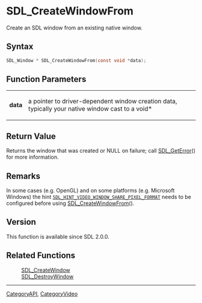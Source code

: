 = SDL_CreateWindowFrom =

Create an SDL window from an existing native window.

== Syntax ==

<syntaxhighlight lang='c'>
SDL_Window * SDL_CreateWindowFrom(const void *data);
</syntaxhighlight>

== Function Parameters ==

{|
|'''data'''
|a pointer to driver-dependent window creation data, typically your native window cast to a void*
|}

== Return Value ==

Returns the window that was created or NULL on failure; call
[[SDL_GetError]]() for more information.

== Remarks ==

In some cases (e.g. OpenGL) and on some platforms (e.g. Microsoft Windows)
the hint <code>[[SDL_HINT_VIDEO_WINDOW_SHARE_PIXEL_FORMAT]]</code> needs to
be configured before using [[SDL_CreateWindowFrom]]().

== Version ==

This function is available since SDL 2.0.0.

== Related Functions ==

:[[SDL_CreateWindow]]
:[[SDL_DestroyWindow]]

----
[[CategoryAPI]], [[CategoryVideo]]


